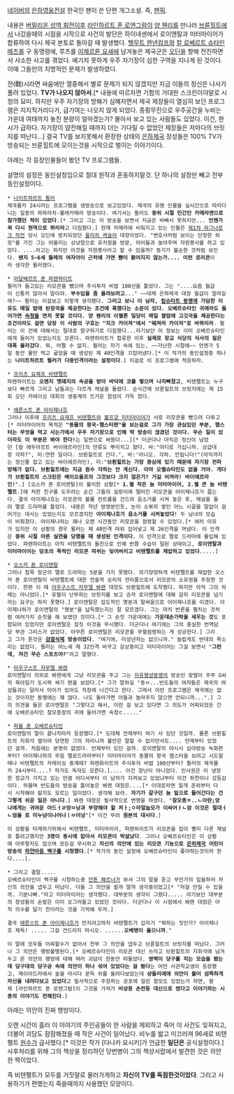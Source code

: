 [[네이버]]의 [[은하영웅전설]] 한국인 팬이 쓴 단편 개그소설. 즉, [[팬픽]].

내용은 [[버밀리온 성역 회전]]이후 [[라인하르트 폰 로엔그람]]이 [[양 웬리]]를 만나러 [[브륜힐트]]에서 나갔을때의 시점을 시작으로 사건의 발단은 하이네센에서 로이엔탈과 미터마이어가 합류하여 다시 제국 본토로 돌아갈 때 발생했다. [[헬무트 렌넨캄프]]와 [[칼 로베르트 슈타인메츠]]를 구 동맹령에, 루츠를 [[이제르론 요새]]에 남겨놓은 제국군은 [[오딘]]을 향해 전진하면서 사소한 사고를 겪었다. 예기치 못하게 우주 자기장이 심한 구역을 지나게 된 것이다. 이때 그들만의 치명적인 문제가 발생하였다.

전(戰)시라면 싸움에만 열중해서 별로 문제가 되지 않겠지만 지금 이들의 정신은 나사가 풀려 있었다. '''TV가 나오지 않아서'''.[* 내용에 따르자면 기함의 거대한 스크린이야말로 시청의 묘미. 하지만 우주 자기장의 방해가 심해지면서 제국 제장들이 열심히 보던 프로그램은 지지직거리다가, 급기여는 나오지 않게 되었다. 종횡무진으로 우주공간을 누비는 가운데 여태까지 놓친 분량이 얼마겠는가? 몰아서 보고 있는 사람들도 있었다. 이건, 한시가 급하다. 자기장이 얌전해질 때까지 더는 기다릴 수 없었던 제장들은 저마다의 브릿지를 떠난다...] 결국 TV를 보지못해서 환장한 상태의 [[은하제국]] 장성들은 100% TV가 방송되는 브륜힐트에 모이는것을 시작으로 벌이는 이야기이다.


아래는 각 등장인물들이 봤던 TV 프로그램들.

설명의 설정은 동인설정임으로 절대 원작과 혼동하지말것. 단 하나의 설정만 빼고 전부 동인설정이다.

 * [[나이트하르트 뮐러]]
 제국몰카 24시라는 프로그램을 생방송으로 보고있었다. 제국의 유명 인물을 실시간으로 따라다니는 일종의 파파라치-몰래카메라 방송이다. 여기서는 뮐러도 '''중위 시절 민간인 카메라맨으로 참가했던 적이 있었다'''.[* 그리고 그는 이 방송을 보면서 지금은 바빠서 못하지만... '''언젠가 꼭 다시 현역으로 뛰리라'''고 다짐했다.] 현재 카메라에 비춰지고 있는 인물은 [[제1차 라그나로크 작전]] 당시 오딘에 방치되었던 [[울리히 케슬러]] 대장이었다. "변호사처럼 보이는 단정한 외모"를 가진 그는 어울리는 상냥함으로 유치원을 방문, 아이들과 놀아주며 자원봉사를 하고 있었다. ....라고는 하지만 이것을 자원봉사라고 할 수 있을까? 동기가 불순한 것처럼 보인다. '''왠지 5~6세 둘레의 여자아이 근처에 가면 뺨이 붉어지지 않는가.... 이런 로리콘'''이라 생각한 뮐러였다.

 * [[아달베르트 폰 파렌하이트]]
 뮐러가 들고있는 리모콘을 뺐으며 주식투자 비법 100선을 틀었다. 그는 "....요즘 월급이 신통치 않아서 말이야. '''부수입을 좀 올려보려고'''..." ~~대체 은하제국 대장 월급이 얼마길래?~~ 뮐러는 이걸보고 이렇게 생각했다. '''그러고 보니 이 남자, [[립슈타트 동맹]]에 가담한 이유도 매일 밥에 된장국을 제공한다는 조건에 혹했다는 소문이 있다. 오베르슈타인 귀에라도 들어가면 [[숙청]]을 면치 못할 것이다. 양 웬리의 이젤론 일당이 매일 쌀밥에 고깃국을 제공한다는 조건이라도 걸면 당장 이 사람의 구호는 "지크 카이져"에서 "뒈져라 카이저"로 바뀌리라'''. 뮐러는 이 건에 대해서는 절대로 함구하기로 다짐했다...라기보단 이 정보는 이미 오베르슈타인에게 들어가 있었는지도 모른다. 파렌하이트가 합류한 이후 '''실제로 장교 식당의 식사의 질은 대폭 올라갔다'''. 뭐, 어쩔 수 없지. 뮐러는 자기 속에 있는, ~~가난한 시절에~~ 언젠가 5일 동안 물만 먹고 굶었을 때 생성된 제 40인격을 끄집어냈다.[* 이 작가의 동인설정중 하나는 '''나이트하르트 뮐러가 다중인격이라는 설정이다'''.] 이걸로 이 프로그램에 적응하자.

 * [[프리츠 요제프 비텐펠트]]
 파렌하이트는 '''오렌지 멧돼지의 속공을 받아 바닥에 코를 찧으며 나자빠졌고''', 비텐펠트는 누구보다 빠르게 그리고 남들과는 다르게 채널을 돌렸다. 순식간에 브륜힐트의 브릿지에는 제 15회 오딘 카레이싱 대회의 생중계의 뜨거운 함성이 가득 찼다.

 * [[에른스트 폰 아이제나흐]]
 그러나 이후에 [[프리츠 요제프 비텐펠트]]와 [[볼프강 미터마이어]]가 서로 리모콘을 뺐으려 다투고[* 미터마이어의 목적은 '''"동물의 왕국-햄스터편"을 보는걸로 그가 가장 관심있던 부분, 햄스터는 무엇을 먹고 사는가에서 우주 자기장으로 인해 딱 방송이 끊겼던 것이다. 무슨 일이 있더라도 이 부분은 봐야 한다!'''는 일면으로 싸웠다...][* 더군다나 아직은 정신이 남았던 [칼 에두아르트 바이에르라인]의 만류도 뿌리치고 왔다. 바:"어디로 가십니까. 상급대장 각하?", 미:연한 일이다. 브륀힐트로 간다.", 바:'아니오. 각하. 안됩니다!"(아직까지는 정신줄 잡고 있는 바이에르라인), 미:"'''브륀힐트는 가장 중심에 있기 때문에 자기장 전파 방해가 없다. 브륀힐트에는 지금 원수 각하는 안 계신다. 아마 오벨슈타인도 없을 거야. 게다가 브륀힐트의 스크린은 베이오울프의 그것보다 크지 않은가? 거길 비켜라! 바이에르라인!'''".] [오스카 폰 로이엔탈]이 불리한 상황[* '''1.젤 작은 놈 미터마이어, 2.젤 큰 놈 비텐펠트'''.]에 처한 친구를 도우려는 순간 그들의 실랑이에 떨어진 리모콘을 아이제나흐가 줍는다. 결국 아이제나흐는 리모콘의 볼륨 컨트롤을 건드려 음소거를 시켜 놓은 후, 채널을 돌려 멜로 드라마를 틀었다. 내용은 작년 방영분인듯, 눈이 소복히 쌓인 어느 시골을 말없이 걸어가는 대사는 있었는지도 모르겠지만 '''아이제나흐가 음소거를 시켜놓았다'''! 두 남녀의 모습이 비춰졌다. 아이제나하는 꽤나 오랜 시간동안 리모콘을 점령할 수 있었다.[* 여러 이유가 있지만 이 상황의 경우 뮐러는 제 40인격 따위 집어넣고 제 26인격을 꺼냈다. 이 인격은 '''중위 시절 아픈 실연을 당했을 때 생성된 인격이다'''. 이 인격으로 멜로 드라마에 몰입해 있었다. 파렌하이트는 아직 비텐펠트의 돌진으로 인해 반쯤 수습이 덜된 상태이고, '''로이엔탈과 미터마이어는 당초의 목적인 리모콘 따위는 잊어버리고 비텐펠트를 제압하고 있었다'''.....]

 * [[오스카 폰 로이엔탈]]
 그러나 침묵 장군의 멜로 드라마는 5분을 가지 못했다. 의기양양하게 비텐펠트를 제압한 오스카 폰 로이엔탈이 비텐펠트에 대한 전술적 승리의 전리품으로서 리모콘의 소유권을 주장한 것이다. 한편 이 때 [[아우구스트 자무엘 봐렌]] 대장도 브륀힐트에 도착했다. 하지만 아직 그의 차례는 아니었다.[* 유혈이 난무하는 브릿지를 보고 승자 로이엔탈에 대해 감히 리모콘을 넘기라는 요구는 하지 못했다.] 로이엔탈은 압도적인 명분과 말싸움으로 아이제나흐를 이겼다. 아이제나하가 로이엔탈의 "명분"을 납득했는지는 잘 모르겠다. 그는 마치 반론을 펼치는 것처럼 여러가지 손짓을 해 보였던 것이다.[* 그 손짓 가운데에는 '''가운데손가락을 세우는 것'''도 포함되어 있었지만 로이엔탈은 짐짓 이것을 무시했다. 더군다나 여기에는 그의 충실한 번역담당 부관 그리스가 없었다. 아무튼 로이엔탈은 리모콘을 무혈점령하는 게 성공한다.] 그리고 그가 튼것은 '''[[검열삭제]] 방송이었다'''. "여기에, 미성년자는 없으니까." 놀랍게도 반대의 목소리는 없었다. 뮐러는 어느새 제 32인격 바꾸고 감상중이고 미터마이어는 그걸 보면서 "'''그런데, 저건 무슨 스포츠야?'''"라고 말했다.

 * [[아우구스트 자무엘 봐렌]]
 로이엔탈이 의외로 봐렌에게 그냥 리모콘을 주고 그는 [[자유행성동맹]]의 방송인 맞벌이 주부 G씨의 육아일기 도시락 싸기 편을 보았다.[* 그가 말하길 "동ㅁ...반도들의 여자들은 제국의 여성들과는 달라서 아이가 있어도 직장에 나간다고 한다. 그래서 이런 프로그램은 제국에는 없는 것이지만 동맹에는 꽤 많다. 나도 돌아가면 아들과 놀아주지 않으면 안되니까...".] 그의 의견을 들은 로이엔탈은 "그렇다고 해서, 이런 걸 보고 있다면 그 의도가 어찌되었든 간에 오베르슈타인 참모총장의 귀에 들어가면 숙청ㄷ....."

 * [[파울 폰 오베르슈타인]]
 로이엔탈의 말이 끝나자마자 등장했다.[* 도대체 언제부터 여기 서 있던 것일까. 물론 브륀힐트의 지휘석 옆이야 당연한 그의 자리니까 불만은 말할 수 없지만서도.... 언제부터 있었던 걸까. 처음에는 분명히 없었다. 언제부터 있던 걸까. 로이엔탈의 야시시 심야방송 녹화편부터? 아이제나하의 무음 멜로드라마부터? 미터마이어가 동물의 왕국 햄스터을 보려고 시도할때나 비텐펠트의 카레이싱 중계때? 파렌화이트의 주식투자 비법 100선부터? 뮐러의 제국몰카 24시부터....? 작가도 독자도 모른다.].... 이건 장난이 아니었다. 인사권은 이 냉정한 장교가 가지고 있는 만큼 어디서부터 이 남자가 지켜보고 있었냐부터 이건 좌천이나 강등감이다. 하물며 반도들의 방송을 틀어놓은 봐렌 대장은....[* 이대로라면 일개 준위부터 다시 시작해야 할지도 모르는 일이었다. 생각해 보라. '''자기가 갈구던 놈 밑으로 들어간다는 건 그렇게 쉬운 일은 아니다'''.] 봐렌 대장은 필사적으로 변명을 하였다. "'''참모총ㅈ..ㄴ아란;앙 나에게는 귀여운 아드ㅓㄹ망ㅁ낭과 부양해야 할 처ㅏ;ㅇ라얼눕모가 이싸어ㅏㄴ암 이것은 절대ㅓㄴ엄올 로 미누넏이나어나ㅣㅁ어넝'''"[* 이건 무려 '''원본의 대사다'''.]

 이 상황을 타계하기위해서 비텐펠트, 미터마이어, 파렌하이트가 리모콘을 잡아 빨리 다른 채널로 틀려고했지만 '''3명이 동시에 잡아서 리모콘이 박살났다'''. 그러나 오베르슈타인은 이 상황에 아무렇지도 않으며 모든걸 무시하고 '''자신의 의안에 있는 리모콘 기능으로 [[은하제국]] 어린이 방송의 [[하얀마음 백구]]를 시청했다'''.[* 작가의 동인 설정에 오베르슈타인이 좋아하는것이라 한다....].



 * 그리고 결말..... 
 오베르슈타인이 백구를 시청하는중 [[안톤 페르너]]가 와서 그의 말을 듣고 무언가의 일을하러 자신의 의안을 냅두고 떠났다. 다들 그 의안을 쓸까 말까 생각중이었고[* "저걸 만질 수 있을까. 기분나빠."라고 미터마이어는 생각했다. 대부분의 생각이 그랬다..... 라기보단 대부분의 장성들의 손발은 이미 오그라들고 있었던 것이다. 더군다나 이 시점에서 봐렌 대장은 아직 의수를 달기 전이라는 것을 기억해 두자.]

 결국 [[에른스트 폰 아이제나흐]]가 만지려고하자 비텐펠트가 갑자기 "뭐하는 짓인가? 아이제나흐 제독! ..... 그걸 건드리지 마시오. ......'''오베병이 옮으니까'''."

 이 말에 모두들 어찌할수가 없어서 전부 그 의안을 냅두고 브륜힐트의 브릿지를 떠났다. 그러나 그 의안은 행방불명된다.[* 오베르슈타인이 리모콘 대신 쓰라고 브륀힐트의 지휘석에 남겨두고 온 의안의 행방에 대해 여러 괴담이 한동안 떠돌았다. '''쌍벽이 당구를 치는 모습을 봤는데 당구대의 당구공 속에 의안이 하나 섞여 있었다는 걸 봤다'''는 어떤 사관학교생이 등장했고, 제이아드라에서 술을 마시다 문득 위를 올려다보았는데 '''샹들리에에 의안이 붙어 섬뜩하게 자신을 내려다보고 있었다'''고 필사적으로 주장하는 공포에 질린 참모도 있었는가 하면, 황제 [라인하르트 폰 로엔그람]이 그것을 가져가 '''비상용 손전등 대신으로 썼다고 이야기하는 시종의 이야기도 전해진다'''.] 


아래는 의안의 진짜 행방이다.





오랜 시간이 흘러 이 이야기의 주인공들이 한 사람을 제외하고 죽어 이 사건도 잊혀지고, 더불어 괴담도 잠잠해졌을 때 작은 사건이 일어났다. 비누를 밟고 미끄러져 96세로 비텐펠트 [[원수]]가 급사했다.[* 이것은 작가 [다나카 요시키]가 언급한 '''일단은''' 공식설정이다.] 사후처리를 위해 그의 책상을 정리하던 당번병이 그의 책상서랍에서 발견한 것은 의안 한 짝이었다. 

즉 비텐펠트가 모두를 거짓말로 물러가게하고 '''자신이 TV를 독점한것이었다'''. 그리고 사용하기가 편했는지 죽을때까지 사용했던 모양이다.
